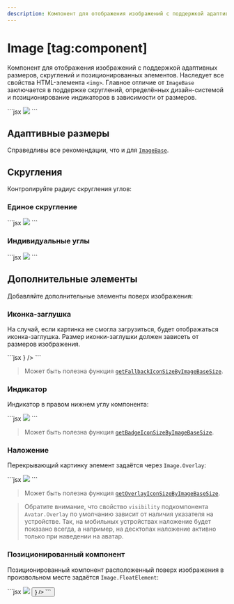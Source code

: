 ```yaml
---
description: Компонент для отображения изображений с поддержкой адаптивных размеров, скруглений и позиционированных элементов.
---
```


<Overview group="data-display">

# Image [tag:component]

Компонент для отображения изображений с поддержкой адаптивных размеров, скруглений и позиционированных элементов.
Наследует все свойства HTML-элемента `<img>`. Главное отличие от `ImageBase` заключается в поддержке
скруглений, определённых дизайн-системой и позиционирование индикаторов в зависимости от размеров.

</Overview>

<Playground>
  ```jsx
  <Image size={96} src="https://sun9-51.userapi.com/c857024/v857024436/f927/rG9fac2cuac.jpg" />
  ```
</Playground>

## Адаптивные размеры

Справедливы все рекомендации, что и для [`ImageBase`](/components/image-base#sizes).

## Скругления

Контролируйте радиус скругления углов:

### Единое скругление

<Playground>
  ```jsx
  <Image
    size={96}
    borderRadius="m"
    src="https://sun9-51.userapi.com/c857024/v857024436/f927/rG9fac2cuac.jpg"
  />
  ```
</Playground>

### Индивидуальные углы

<Playground>
  ```jsx
  <Image
    size={64}
    borderStartStartRadius="l"
    borderEndEndRadius="l"
    src="https://sun9-51.userapi.com/c857024/v857024436/f927/rG9fac2cuac.jpg"
  />
  ```
</Playground>

## Дополнительные элементы

Добавляйте дополнительные элементы поверх изображения:

### Иконка-заглушка

На случай, если картинка не смогла загрузиться, будет отображаться иконка-заглушка.
Размер иконки-заглушки должен зависеть от размеров изображения.

<Playground>
  ```jsx
  <Image fallbackIcon={<Icon3218CircleOutline />} />
  ```
</Playground>

> Может быть полезна функция [`getFallbackIconSizeByImageBaseSize`](/components/image-base#getfallbackiconsizebyimagebasesize).

### Индикатор

Индикатор в правом нижнем углу компонента:

<Playground>
  ```jsx
  <Image src="https://sun9-51.userapi.com/c857024/v857024436/f927/rG9fac2cuac.jpg">
    <Image.Badge background="stroke">
      <Icon20PrivacyCircleFillRed />
    </Image.Badge>
  </Image>
  ```
</Playground>

> Может быть полезна функция [`getBadgeIconSizeByImageBaseSize`](/components/image-base#getbadgeiconsizebyimagebasesize).

### Наложение

Перекрывающий картинку элемент задаётся через `Image.Overlay`:

<Playground>
  ```jsx
  <Image src="https://sun9-51.userapi.com/c857024/v857024436/f927/rG9fac2cuac.jpg">
    <Image.Overlay theme="dark" visibility="always">
      <Icon24AddOutline />
    </Image.Overlay>
  </Image>
  ```
</Playground>

> Может быть полезна функция [`getOverlayIconSizeByImageBaseSize`](/components/image-base#getoverlayiconsizebyimagebasesize).

> Обратите внимание, что свойство `visibility` подкомпонента `Avatar.Overlay` по умолчанию
> зависит от наличия указателя на устройстве. Так, на мобильных устройствах наложение будет
> показано всегда, а например, на десктопах наложение активно только при наведении на аватар.

### Позиционированный компонент

Позиционированный компонент расположенный поверх изображения в произвольном месте задаётся `Image.FloatElement`:

<Playground>
  ```jsx
  <Image size={96} src="https://sun9-51.userapi.com/c857024/v857024436/f927/rG9fac2cuac.jpg">
    <Image.FloatElement placement="top-end" inlineIndent="xs" blockIndent="xs">
      <Button size="s" mode="primary" after={<Icon16MoreHorizontal />} />
    </Image.FloatElement>
  </Image>
  ```
</Playground>
